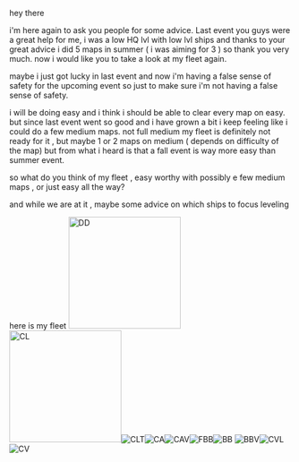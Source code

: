 hey there 

i'm here again to ask you people for some advice. Last event you guys were a great help for me, i was a low HQ lvl with low lvl ships and thanks to your great advice i did 5 maps in summer ( i was aiming for 3 ) so thank you very much. now i would like you to take a look at my fleet again.

maybe i just got lucky in last event and now i'm having a false sense of safety for the upcoming event so just to make sure i'm not having a false sense of safety.

i will be doing easy and i think i should be able to clear every map on easy. but since last event went so good and i have grown a bit i keep feeling like i could do a few medium maps. not full medium my fleet is definitely not ready for it , but maybe 1 or 2 maps on medium ( depends on difficulty of the map) but from what i heard is that a fall event is way more easy than summer event.

so what do you think of my fleet , easy worthy with possibly e few medium maps , or just easy all the way?

and while we are at it , maybe some advice on which ships to focus leveling 

here is my fleet
[[File:DDBKbeer.png|thumb|200px|DD]][[File:CLBKbeer.png|thumb|200px|CL]][[File:CLTBKbeer.png|thumb|CLT]][[File:Heavy_cruisers.png|thumb|CA]][[File:Aviation_cruisers.png|thumb|CAV]][[File:Fast_battleships.png|thumb|FBB]][[File:BBBKbeer.png|thumb|BB]]
[[File:BBVBKbeer.png|thumb|BBV]][[File:CVLBKbeer.png|thumb|CVL]][[File:CVBKbeer.png|thumb|CV]]<ac_metadata title="how does my fleet look for fall event"> </ac_metadata>